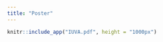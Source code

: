 ---
title: "Poster"
---

```{r,  out.width="100%",message = F, warning=F, echo =F}
knitr::include_app("IUVA.pdf", height = "1000px")
```